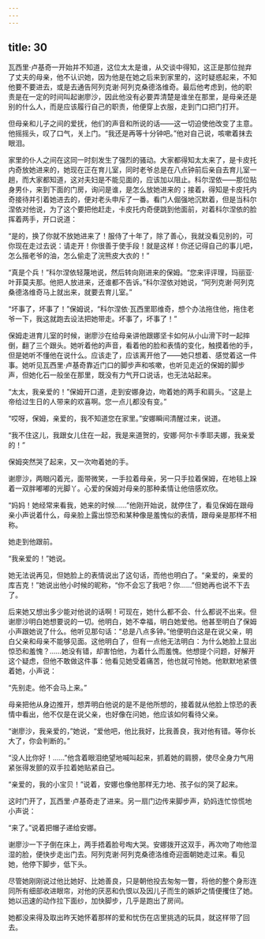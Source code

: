 ```yaml
---
---
---
```

title: 30
---




瓦西里·卢基奇一开始并不知道，这位太太是谁，从交谈中得知，这正是那位抛弃了丈夫的母亲，他不认识她，因为他是在她之后来到家里的，这时疑惑起来，不知他要不要进去，或是去通告阿列克谢·阿列克桑德洛维奇。最后他考虑到，他的职责是在一定的时间叫起谢廖沙，因此他没有必要弄清楚是谁坐在那里，是母亲还是别的什么人，而是应该履行自己的职责，他便穿上衣服，走到门口把门打开。

但母亲和儿子之间的爱抚，他们的声音和所说的话——这一切迫使他改变了主意。他摇摇头，叹了口气，关上门。“我还是再等十分钟吧。”他对自己说，咳嗽着抹去眼泪。

家里的仆人之间在这同一时刻发生了强烈的骚动。大家都得知太太来了，是卡皮托内奇放她进来的，她现在正在育儿室，同时老爷总是在八点钟前后亲自去育儿室一趟，而大家都知道，这对夫妇是不能见面的，应该加以阻止。科尔涅依——那位贴身男仆，来到下面的门房，询问是谁，是怎么放她进来的；接着，得知是卡皮托内奇接待并引着她进去的，便对老头申斥了一番。看门人倔强地沉默着，但是当科尔涅依对他说，为了这个要把他赶走，卡皮托内奇便跳到他面前，对着科尔涅依的脸挥着两手，开口说道：

“是的，换了你就不放她进来了！服侍了十年了，除了善心，我就没看见别的，可你现在走过去说：请走开！你很善于使手段！就是这样！你还记得自己的事儿吧，怎么揩老爷的油，怎么偷走了浣熊皮大衣的！”

“真是个兵！”科尔涅依轻蔑地说，然后转向刚进来的保姆。“您来评评理，玛丽亚·叶菲莫夫那。他把人放进来，还谁都不告诉。”科尔涅依对她说，“阿列克谢·阿列克桑德洛维奇马上就出来，就要去育儿室。”

“坏事了，坏事了！”保姆说，“科尔涅依·瓦西里耶维奇，想个办法拖住他，拖住老爷一下，我这就跑去设法把她带走。坏事了，坏事了！”

保姆走进育儿室的时候，谢廖沙在给母亲讲他跟娜坚卡如何从小山滑下时一起摔倒，翻了三个跟头。她听着他的声音，看着他的脸和表情的变化，触摸着他的手，但是她听不懂他在说什么。应该走了，应该离开他了——她只想着、感觉着这一件事。她听见瓦西里·卢基奇靠近门口的脚步声和咳嗽，也听见走近的保姆的脚步声，但她化石一般坐在那里，既没有力气开口说话，也无法站起来。

“太太，我亲爱的！”保姆开口道，走到安娜身边，吻着她的两手和肩头。“这是上帝给过生日的人带来的欢喜啊。您一点儿都没有变。”

“哎呀，保姆，亲爱的，我不知道您在家里。”安娜瞬间清醒过来，说道。

“我不住这儿，我跟女儿住在一起，我是来道贺的，安娜·阿尔卡季耶夫娜，我亲爱的！”

保姆突然哭了起来，又一次吻着她的手。

谢廖沙，两眼闪着光，面带微笑，一手拉着母亲，另一只手拉着保姆，在地毯上跺着一双胖嘟嘟的光脚丫。心爱的保姆对母亲的那种柔情让他倍感欢欣。

“妈妈！她经常来看我，她来的时候……”他刚开始说，就停住了，看见保姆在跟母亲小声说着什么，母亲脸上露出惊恐和某种像是羞愧似的表情，跟母亲是那样不相称。

她走到他跟前。

“我亲爱的！”她说。

她无法说再见，但她脸上的表情说出了这句话，而他也明白了。“亲爱的，亲爱的库吉克！”她说出他小时候的昵称，“你不会忘了我吧？你……”但她再也说不下去了。

后来她又想出多少能对他说的话啊！可现在，她什么都不会、什么都说不出来。但谢廖沙明白她想要说的一切。他明白，她不幸福，明白她爱他。他甚至明白了保姆小声跟她说了什么。他听见那句话：“总是八点多钟。”他便明白这是在说父亲，明白父亲和母亲不能够见面。这他明白了，但有一点他无法明白：为什么她脸上显出惊恐和羞愧？……她没有错，却害怕他，为着什么而羞愧。他想提个问题，好解开这个疑虑，但他不敢做这件事：他看见她受着痛苦，他也就可怜她。他默默地紧偎着她，小声说：

“先别走。他不会马上来。”

母亲把他从身边推开，想弄明白他说的是不是他所想的，接着就从他脸上惊恐的表情中看出，他不仅是在说父亲，也好像在问她，他应该如何看待父亲。

“谢廖沙，我亲爱的，”她说，“爱他吧，他比我好，比我善良，我对他有错。等你长大了，你会判断的。”

“没人比你好！……”他含着眼泪绝望地喊叫起来，抓着她的肩膀，使尽全身力气用紧张得发颤的双手拉着她贴紧自己。

“亲爱的，我的小宝贝！”说着，安娜也像他那样无力地、孩子似的哭了起来。

这时门开了，瓦西里·卢基奇走了进来。另一扇门边传来脚步声，奶妈连忙惊慌地小声说：

“来了。”说着把帽子递给安娜。

谢廖沙一下子倒在床上，两手捂着脸号啕大哭。安娜拨开这双手，再次吻了吻他湿湿的脸，便快步走出门去。阿列克谢·阿列克桑德洛维奇迎面朝她走过来。看见她，他停下脚步，低下头。

尽管她刚刚说过他比她好、比她善良，只是朝他投去匆匆一瞥，将他的整个身形连同所有细部收进眼帘，对他的厌恶和仇恨以及因儿子而生的嫉妒之情便攫住了她。她以迅速的动作拉下面纱，加快脚步，几乎是跑出了房间。

她都没来得及取出昨天她怀着那样的爱和忧伤在店里挑选的玩具，就这样带了回去。